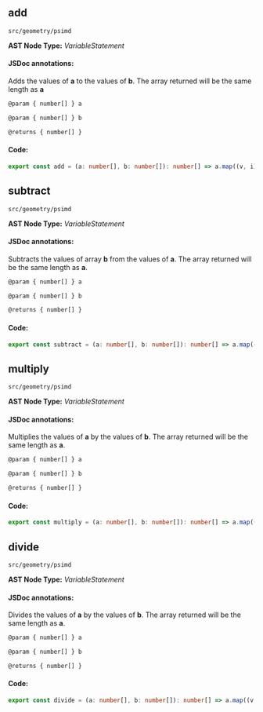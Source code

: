 
<Meta title="src/geometry/psimd" />

## add
`src/geometry/psimd`

**AST Node Type:** *VariableStatement*

#### JSDoc annotations:

Adds the values of **a** to the values of **b**. The array returned will be the same length as **a**

```bash
@param { number[] } a

@param { number[] } b

@returns { number[] }
```

#### Code:

```ts
export const add = (a: number[], b: number[]): number[] => a.map((v, i) => v + (b[i] ?? 0));

```

## subtract
`src/geometry/psimd`

**AST Node Type:** *VariableStatement*

#### JSDoc annotations:

Subtracts the values of array **b** from the values of **a**. The array returned will be the same length as **a**.

```bash
@param { number[] } a

@param { number[] } b

@returns { number[] }
```

#### Code:

```ts
export const subtract = (a: number[], b: number[]): number[] => a.map((v, i) => v - (b[i] ?? 0));

```

## multiply
`src/geometry/psimd`

**AST Node Type:** *VariableStatement*

#### JSDoc annotations:

Multiplies the values of **a** by the values of **b**. The array returned will be the same length as **a**.

```bash
@param { number[] } a

@param { number[] } b

@returns { number[] }
```

#### Code:

```ts
export const multiply = (a: number[], b: number[]): number[] => a.map((v, i) => v * (b[i] ?? 1));

```

## divide
`src/geometry/psimd`

**AST Node Type:** *VariableStatement*

#### JSDoc annotations:

Divides the values of **a** by the values of **b**. The array returned will be the same length as **a**.

```bash
@param { number[] } a

@param { number[] } b

@returns { number[] }
```

#### Code:

```ts
export const divide = (a: number[], b: number[]): number[] => a.map((v, i) => v / (b[i] ?? 1));

```

